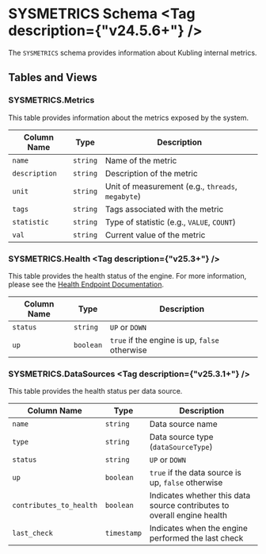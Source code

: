 
# SYSMETRICS Schema <Tag description={"v24.5.6+"} />

The `SYSMETRICS` schema provides information about Kubling internal metrics.

## Tables and Views

### SYSMETRICS.Metrics

This table provides information about the metrics exposed by the system.

| Column Name   | Type     | Description                                       |
|---------------|----------|---------------------------------------------------|
| `name`        | `string` | Name of the metric                                |
| `description` | `string` | Description of the metric                         |
| `unit`        | `string` | Unit of measurement (e.g., `threads`, `megabyte`) |
| `tags`        | `string` | Tags associated with the metric                   |
| `statistic`   | `string` | Type of statistic (e.g., `VALUE`, `COUNT`)        |
| `val`         | `string` | Current value of the metric                       |

### SYSMETRICS.Health <Tag description={"v25.3+"} />

This table provides the health status of the engine. For more information, please see the [Health Endpoint Documentation](/observability/metrics).

| Column Name | Type      | Description                                   |
|-------------|-----------|-----------------------------------------------|
| `status`    | `string`  | `UP` or `DOWN`                                |
| `up`        | `boolean` | `true` if the engine is up, `false` otherwise |

### SYSMETRICS.DataSources <Tag description={"v25.3.1+"} />

This table provides the health status per data source.

| Column Name             | Type        | Description                                                             |
|-------------------------|-------------|-------------------------------------------------------------------------|
| `name`                  | `string`    | Data source name                                                        |
| `type`                  | `string`    | Data source type (`dataSourceType`)                                     |
| `status`                | `string`    | `UP` or `DOWN`                                                          |
| `up`                    | `boolean`   | `true` if the data source is up, `false` otherwise                      |
| `contributes_to_health` | `boolean`   | Indicates whether this data source contributes to overall engine health |
| `last_check`            | `timestamp` | Indicates when the engine performed the last check                      |